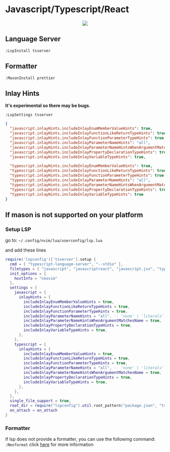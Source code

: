 # Javascript/Typescript/React
<div align="center">
  <kbd>
    <img src="/MeteorDocs/images/javascript.png" width=""/>
  </kbd>
</div>

## Language Server
`:LspInstall tsserver`

## Formatter
`:MasonInstall prettier`

## Inlay Hints
**It's experimental so there may be bugs.**

`:LspSettings tsserver`

```json filename="tsserver.json" {} copy
{
  "javascript.inlayHints.includeInlayEnumMemberValueHints": true,
  "javascript.inlayHints.includeInlayFunctionLikeReturnTypeHints": true,
  "javascript.inlayHints.includeInlayFunctionParameterTypeHints": true,
  "javascript.inlayHints.includeInlayParameterNameHints": "all",
  "javascript.inlayHints.includeInlayParameterNameHintsWhenArgumentMatchesName": true,
  "javascript.inlayHints.includeInlayPropertyDeclarationTypeHints": true,
  "javascript.inlayHints.includeInlayVariableTypeHints": true,

  "typescript.inlayHints.includeInlayEnumMemberValueHints": true,
  "typescript.inlayHints.includeInlayFunctionLikeReturnTypeHints": true,
  "typescript.inlayHints.includeInlayFunctionParameterTypeHints": true,
  "typescript.inlayHints.includeInlayParameterNameHints": "all",
  "typescript.inlayHints.includeInlayParameterNameHintsWhenArgumentMatchesName": true,
  "typescript.inlayHints.includeInlayPropertyDeclarationTypeHints": true,
  "typescript.inlayHints.includeInlayVariableTypeHints": true
}
```

## If mason is not supported on your platform

### Setup LSP

go to: `~/.config/nvim/lua/userconfig/lsp.lua`

and add these lines
```lua filename="lsp.lua" {} copy
require('lspconfig')['tsserver'].setup {
  cmd = { "typescript-language-server", "--stdio" },
  filetypes = { "javascript", "javascriptreact", "javascript.jsx", "typescript", "typescriptreact", "typescript.tsx" },
  init_options = {
    hostInfo = "neovim"
  },
  settings = {
    javascript = {
      inlayHints = {
        includeInlayEnumMemberValueHints = true,
        includeInlayFunctionLikeReturnTypeHints = true,
        includeInlayFunctionParameterTypeHints = true,
        includeInlayParameterNameHints = "all", -- 'none' | 'literals' | 'all';
        includeInlayParameterNameHintsWhenArgumentMatchesName = true,
        includeInlayPropertyDeclarationTypeHints = true,
        includeInlayVariableTypeHints = true,
      },
    },
    typescript = {
      inlayHints = {
        includeInlayEnumMemberValueHints = true,
        includeInlayFunctionLikeReturnTypeHints = true,
        includeInlayFunctionParameterTypeHints = true,
        includeInlayParameterNameHints = "all", -- 'none' | 'literals' | 'all';
        includeInlayParameterNameHintsWhenArgumentMatchesName = true,
        includeInlayPropertyDeclarationTypeHints = true,
        includeInlayVariableTypeHints = true,
      },
    },
  },
  single_file_support = true,
  root_dir = require("lspconfig").util.root_pattern("package.json", "tsconfig.json", "jsconfig.json", ".git"),
  on_attach = on_attach
}
```

### Formatter

If lsp does not provide a formatter, you can use the following command: `:Neoformat` click [here](https://github.com/sbdchd/neoformat) for more information
